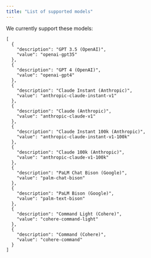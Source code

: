 ```yaml
---
title: "List of supported models"
---
```

We currently support these models:
```
[
  {
    "description": "GPT 3.5 (OpenAI)",
    "value": "openai-gpt35"
  },
  {
    "description": "GPT 4 (OpenAI)",
    "value": "openai-gpt4"
  },
  {
    "description": "Claude Instant (Anthropic)",
    "value": "anthropic-claude-instant-v1"
  },
  {
    "description": "Claude (Anthropic)",
    "value": "anthropic-claude-v1"
  },
  {
    "description": "Claude Instant 100k (Anthropic)",
    "value": "anthropic-claude-instant-v1-100k"
  },
  {
    "description": "Claude 100k (Anthropic)",
    "value": "anthropic-claude-v1-100k"
  },
  {
    "description": "PaLM Chat Bison (Google)",
    "value": "palm-chat-bison"
  },
  {
    "description": "PaLM Bison (Google)",
    "value": "palm-text-bison"
  },
  {
    "description": "Command Light (Cohere)",
    "value": "cohere-command-light"
  },
  {
    "description": "Command (Cohere)",
    "value": "cohere-command"
  }
]
```
